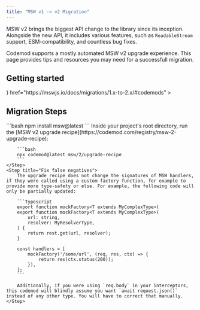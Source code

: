 ```yaml
---
title: "MSW v1 -> v2 Migration"
---
```


MSW v2 brings the biggest API change to the library since its inception. Alongside the new API, it includes various features, such as `ReadableStream` support, ESM-compatibility, and countless bug fixes.

Codemod supports a mostly automated MSW v2 upgrade experience. This page provides tips and resources you may need for a successfull migration.

## Getting started

<CardGroup cols={2}>
<Card
    title="MSW v2 Upgrade Guide"
    icon={
    <svg xmlns="http://www.w3.org/2000/svg" width="28" height="28" viewBox="0 0 28 28" fill="none">
    <g clipPath="url(#clip0_2_56)">
    <path d="M22.75 0H5.25C2.35051 0 0 2.35051 0 5.25V22.75C0 25.6495 2.35051 28 5.25 28H22.75C25.6495 28 28 25.6495 28 22.75V5.25C28 2.35051 25.6495 0 22.75 0Z" fill="black"/>
    <path opacity="0.48" fillRule="evenodd" clipRule="evenodd" d="M18.9679 16.9832C19.3987 17.4616 19.5948 18.0695 19.5636 18.6654C19.5324 19.2613 19.2738 19.8453 18.7953 20.2761C18.3665 20.6622 17.8097 20.8756 17.2327 20.875L7.18072 20.8646C6.98047 20.8644 6.79927 20.7831 6.66817 20.6517C6.53708 20.5203 6.4561 20.339 6.45631 20.1387L7.50061 10.0664C7.56726 9.42598 7.88717 8.87321 8.35052 8.4972C8.81387 8.12119 9.42067 7.92195 10.0611 7.98859C10.635 8.04832 11.1664 8.31873 11.5525 8.74754L18.9679 16.9832Z" stroke="#FF3333" strokeWidth="4"/>
    <path fillRule="evenodd" clipRule="evenodd" d="M6.61448 8.33163C6.48049 8.18281 6.4195 7.99378 6.42922 7.80845C6.43893 7.62312 6.51934 7.4415 6.66815 7.30751C6.80152 7.18743 6.97467 7.12106 7.15413 7.12125L20.8194 7.13534C21.0196 7.13554 21.2008 7.2169 21.3319 7.34826C21.463 7.47962 21.544 7.661 21.5438 7.86124L20.1255 21.5274C20.1048 21.7266 20.0053 21.8985 19.8612 22.0155C19.7171 22.1324 19.5284 22.1944 19.3292 22.1736C19.1507 22.1551 18.9854 22.071 18.8654 21.9376L6.61448 8.33163Z" stroke="#FF6A33" strokeWidth="4"/>
    </g>
    <defs>
    <clipPath id="clip0_2_56">
    <rect width="28" height="28" fill="white"/>
    </clipPath>
    </defs>
    </svg>
    }
    href="https://mswjs.io/docs/migrations/1.x-to-2.x/#codemods"
>
</Card>
<Card
    title="MSW v2 Upgrade Recipe"
    icon="cauldron"
    href="https://codemod.com/registry/msw-2-upgrade-recipe"
>
    
</Card>
</CardGroup>

## Migration Steps
<Steps>
    <Step title="Installation">
    ```bash
    npm install msw@latest
    ```
    </Step>
    <Step title="Run codemods">
        Inside your project's root directory, run the [MSW v2 upgrade recipe](https://codemod.com/registry/msw-2-upgrade-recipe):

        ```bash
        npx codemod@latest msw/2/upgrade-recipe
        ```
    </Step>
    <Step title="Fix false negatives">
        The upgrade recipe does not change the signatures of MSW handlers, if they were called using a custom factory function, for example to provide more type-safety or else. For example, the following code will only be partially updated:

        ```Typescript
        export function mockFactory<T extends MyComplexType>(
        export function mockFactory<T extends MyComplexType>(
            url: string,
            resolver: MyResolverType,
        ) {
            return rest.get(url, resolver);
        }

        const handlers = [
            mockFactory('/some/url', (req, res, ctx) => {
                return res(ctx.status(200));
            }),
        ];
        ```

        Additionally, if you were using `req.body` in your interceptors, this codemod will blindly assume you want `await request.json()` instead of any other type. You will have to correct that manually.
    </Step>
</Steps>